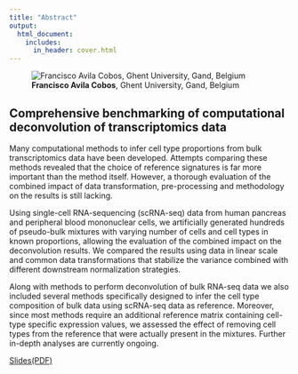 ```yaml
---
title: "Abstract"
output:
  html_document:
    includes:
      in_header: cover.html
---
```

![**Francisco Avila Cobos**, Ghent University, Gand, Belgium](pictures/Francisco_Cobos.png)

## Comprehensive benchmarking of computational deconvolution of transcriptomics data
  
Many computational methods to infer cell type proportions from bulk transcriptomics data have been developed. Attempts comparing these methods revealed that the choice of reference signatures is far more important than the method itself. However, a thorough evaluation of the combined impact of data transformation, pre-processing and methodology on the results is still lacking.

Using single-cell RNA-sequencing (scRNA-seq) data from human pancreas and peripheral blood mononuclear cells, we artificially generated hundreds of pseudo-bulk mixtures with varying number of cells and cell types in known proportions, allowing the evaluation of the combined impact on the deconvolution results. We compared the results using data in linear scale and common data transformations that stabilize the variance combined with different downstream normalization strategies. 

Along with methods to perform deconvolution of bulk RNA-seq data we also included several methods specifically designed to infer the cell type composition of bulk data using scRNA-seq data as reference. Moreover, since most methods require an additional reference matrix containing cell-type specific expression values, we assessed the effect of removing cell types from the reference that were actually present in the mixtures. Further in-depth analyses are currently ongoing.

[Slides(PDF)](presentation/HADACA2019_Francisco_AvilaCobosPDF.pdf)
